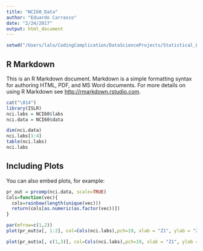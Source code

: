 ```yaml
---
title: "NCI60_Data"
author: "Eduardo Carrasco"
date: "2/24/2017"
output: html_document
---
```


```r
setwd("/Users/lalo/CodingComplication/DataScienceProjects/Statistical_Learning_In_R/Clustering")
```

## R Markdown

This is an R Markdown document. Markdown is a simple formatting syntax for authoring HTML, PDF, and MS Word documents. For more details on using R Markdown see <http://rmarkdown.rstudio.com>.

```r
cat("\014")
library(ISLR)
nci.labs = NCI60$labs
nci.data = NCI60$data

dim(nci.data)
nci.labs[1:4]
table(nci.labs)
nci.labs
```

## Including Plots

You can also embed plots, for example:

```r
pr_out = prcomp(nci.data, scale=TRUE)
Cols=function(vec){
  cols=rainbow(length(unique(vec)))
  return(cols[as.numeric(as.factor(vec))])
}

par(mfrow=c(1,2))
plot(pr_out$x[, 1:2], col=Cols(nci.labs),pch=19, xlab = "Z1", ylab = "Z2")

plot(pr_out$x[, c(1,3)], col=Cols(nci.labs),pch=19, xlab = "Z1", ylab = "Z3")
```